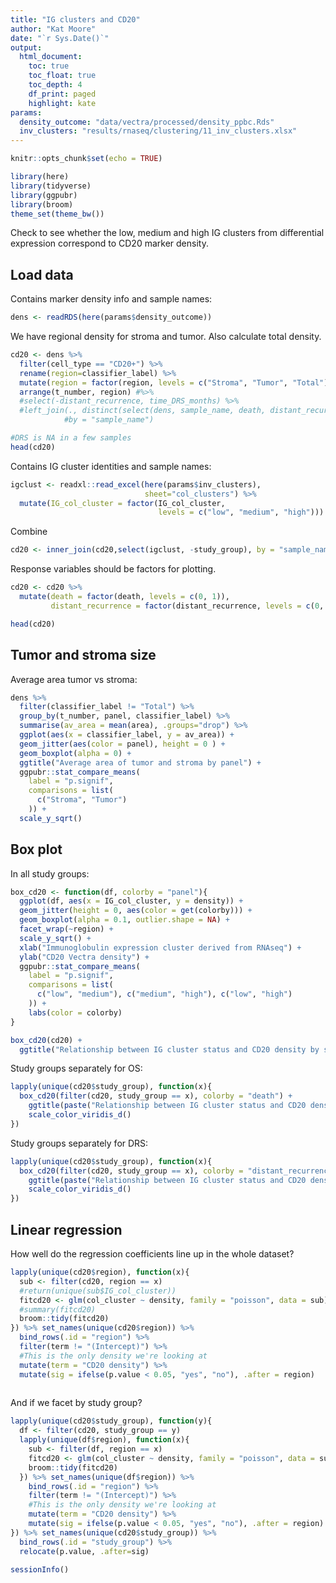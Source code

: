 ```yaml
---
title: "IG clusters and CD20"
author: "Kat Moore"
date: "`r Sys.Date()`"
output: 
  html_document:
    toc: true
    toc_float: true
    toc_depth: 4
    df_print: paged
    highlight: kate
params:
  density_outcome: "data/vectra/processed/density_ppbc.Rds"
  inv_clusters: "results/rnaseq/clustering/11_inv_clusters.xlsx"
---
```


```r
knitr::opts_chunk$set(echo = TRUE)
```

```r
library(here)
library(tidyverse)
library(ggpubr)
library(broom)
theme_set(theme_bw())
```

Check to see whether the low, medium and high IG clusters from differential expression correspond to CD20 marker density.

## Load data

Contains marker density info and sample names:

```r
dens <- readRDS(here(params$density_outcome))
```

We have regional density for stroma and tumor. Also calculate total density.

```r
cd20 <- dens %>%
  filter(cell_type == "CD20+") %>%
  rename(region=classifier_label) %>%
  mutate(region = factor(region, levels = c("Stroma", "Tumor", "Total"))) %>%
  arrange(t_number, region) #%>%
  #select(-distant_recurrence, time_DRS_months) %>%
  #left_join(., distinct(select(dens, sample_name, death, distant_recurrence)),
            #by = "sample_name")

#DRS is NA in a few samples
head(cd20)
```


Contains IG cluster identities and sample names:

```r
igclust <- readxl::read_excel(here(params$inv_clusters),
                              sheet="col_clusters") %>%
  mutate(IG_col_cluster = factor(IG_col_cluster,
                                 levels = c("low", "medium", "high")))
```

Combine

```r
cd20 <- inner_join(cd20,select(igclust, -study_group), by = "sample_name")
```

Response variables should be factors for plotting.

```r
cd20 <- cd20 %>%
  mutate(death = factor(death, levels = c(0, 1)),
         distant_recurrence = factor(distant_recurrence, levels = c(0, 1)))
```


```r
head(cd20)
```

## Tumor and stroma size

Average area tumor vs stroma:

```r
dens %>%
  filter(classifier_label != "Total") %>%
  group_by(t_number, panel, classifier_label) %>%
  summarise(av_area = mean(area), .groups="drop") %>%
  ggplot(aes(x = classifier_label, y = av_area)) +
  geom_jitter(aes(color = panel), height = 0 ) +
  geom_boxplot(alpha = 0) +
  ggtitle("Average area of tumor and stroma by panel") +
  ggpubr::stat_compare_means(
    label = "p.signif",
    comparisons = list(
      c("Stroma", "Tumor")
    )) +
  scale_y_sqrt()
```

## Box plot

In all study groups:

```r
box_cd20 <- function(df, colorby = "panel"){
  ggplot(df, aes(x = IG_col_cluster, y = density)) +
  geom_jitter(height = 0, aes(color = get(colorby))) +
  geom_boxplot(alpha = 0.1, outlier.shape = NA) +
  facet_wrap(~region) +
  scale_y_sqrt() +
  xlab("Immunoglobulin expression cluster derived from RNAseq") +
  ylab("CD20 Vectra density") +
  ggpubr::stat_compare_means(
    label = "p.signif",
    comparisons = list(
      c("low", "medium"), c("medium", "high"), c("low", "high")
    )) +
    labs(color = colorby)
}

box_cd20(cd20) +
  ggtitle("Relationship between IG cluster status and CD20 density by sample and panel")
```

Study groups separately for OS:

```r
lapply(unique(cd20$study_group), function(x){
  box_cd20(filter(cd20, study_group == x), colorby = "death") +
    ggtitle(paste("Relationship between IG cluster status and CD20 density in", x)) +
    scale_color_viridis_d()
})
```

Study groups separately for DRS:

```r
lapply(unique(cd20$study_group), function(x){
  box_cd20(filter(cd20, study_group == x), colorby = "distant_recurrence") +
    ggtitle(paste("Relationship between IG cluster status and CD20 density in", x)) +
    scale_color_viridis_d()
})
```

## Linear regression

How well do the regression coefficients line up in the whole dataset?

```r
lapply(unique(cd20$region), function(x){
  sub <- filter(cd20, region == x)
  #return(unique(sub$IG_col_cluster))
  fitcd20 <- glm(col_cluster ~ density, family = "poisson", data = sub)
  #summary(fitcd20)
  broom::tidy(fitcd20)
}) %>% set_names(unique(cd20$region)) %>%
  bind_rows(.id = "region") %>%
  filter(term != "(Intercept)") %>%
  #This is the only density we're looking at
  mutate(term = "CD20 density") %>%
  mutate(sig = ifelse(p.value < 0.05, "yes", "no"), .after = region)
  
```

And if we facet by study group?

```r
lapply(unique(cd20$study_group), function(y){
  df <- filter(cd20, study_group == y)
  lapply(unique(df$region), function(x){
    sub <- filter(df, region == x)
    fitcd20 <- glm(col_cluster ~ density, family = "poisson", data = sub)
    broom::tidy(fitcd20)
  }) %>% set_names(unique(df$region)) %>%
    bind_rows(.id = "region") %>%
    filter(term != "(Intercept)") %>%
    #This is the only density we're looking at
    mutate(term = "CD20 density") %>%
    mutate(sig = ifelse(p.value < 0.05, "yes", "no"), .after = region)
}) %>% set_names(unique(cd20$study_group)) %>%
  bind_rows(.id = "study_group") %>%
  relocate(p.value, .after=sig)
```

```r
sessionInfo()
```
